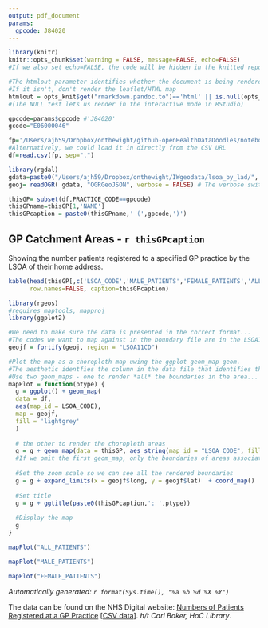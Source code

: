```yaml
---
output: pdf_document
params:
  gpcode: J84020
---
```

```r
library(knitr)
knitr::opts_chunk$set(warning = FALSE, message=FALSE, echo=FALSE)
#If we also set echo=FALSE, the code will be hidden in the knitted report

#The htmlout parameter identifies whether the document is being rendered to HTML.
#If it isn't, don't render the leaflet/HTML map
htmlout = opts_knit$get("rmarkdown.pandoc.to")=='html' || is.null(opts_knit$get("rmarkdown.pandoc.to"))
#(The NULL test lets us render in the interactive mode in RStudio)

gpcode=params$gpcode #'J84020'
gcode="E06000046"

fp='/Users/ajh59/Dropbox/onthewight/github-openHealthDataDoodles/notebooks/data/gp-reg-patients-LSOA-alt-tall.csv'
#Alternatively, we could load it in directly from the CSV URL
df=read.csv(fp, sep=",")

library(rgdal)
gdata=paste0("/Users/ajh59/Dropbox/onthewight/IWgeodata/lsoa_by_lad/", gcode, ".json")
geoj= readOGR( gdata, "OGRGeoJSON", verbose = FALSE) # The verbose switch prevents printing of read diagnostics

thisGP= subset(df,PRACTICE_CODE==gpcode)
thisGPname=thisGP[1,'NAME']
thisGPcaption = paste0(thisGPname,' (',gpcode,')')
```
## GP Catchment Areas - `r thisGPcaption`

Showing the number patients registered to a specified GP practice by the LSOA of their home address.

```r
kable(head(thisGP[,c('LSOA_CODE','MALE_PATIENTS','FEMALE_PATIENTS','ALL_PATIENTS')], 5),
      row.names=FALSE, caption=thisGPcaption)
```

```r
library(rgeos)
#requires maptools, mapproj
library(ggplot2)

#We need to make sure the data is presented in the correct format...
#The codes we want to map against in the boundary file are in the LSOA11CD column
geojf = fortify(geoj, region = "LSOA11CD")

#Plot the map as a choropleth map uwing the ggplot geom_map geom.
#The aesthetic identfies the column in the data file that identifies the boundary area code
#Use two geom_maps - one to render *all* the boundaries in the area...
mapPlot = function(ptype) {
  g = ggplot() + geom_map(
  data = df,
  aes(map_id = LSOA_CODE),
  map = geojf,
  fill = 'lightgrey'
  )
  
  # the other to render the choropleth areas
  g = g + geom_map(data = thisGP, aes_string(map_id = "LSOA_CODE", fill = ptype), map = geojf)
  #If we omit the first geom_map, only the boundaries of areas associated with the data file will be plotted
  
  #Set the zoom scale so we can see all the rendered boundaries
  g = g + expand_limits(x = geojf$long, y = geojf$lat)  + coord_map()
  
  #Set title
  g = g + ggtitle(paste0(thisGPcaption,': ',ptype))
  
  #Display the map
  g
}
```

```r
mapPlot("ALL_PATIENTS")
```

```r
mapPlot("MALE_PATIENTS")
```

```r
mapPlot("FEMALE_PATIENTS")
```

*Automatically generated: `r format(Sys.time(), "%a %b %d %X %Y")`*

The data can be found on the NHS Digital website: [Numbers of Patients Registered at a GP Practice](http://www.content.digital.nhs.uk/catalogue/PUB23139) [[CSV data](http://www.content.digital.nhs.uk/catalogue/PUB23139/gp-reg-patients-LSOA-alt-tall.csv)]. *h/t Carl Baker, HoC Library*.